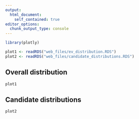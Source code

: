 ---
output:
  html_document:
    self_contained: true
editor_options: 
  chunk_output_type: console
---

```{r, include=FALSE}
library(plotly)

plot1 <- readRDS("web_files/ev_distribution.RDS")
plot2 <- readRDS("web_files/candidate_distributions.RDS")
```

::: panel-tabset

## Overall distribution

```{r, echo=FALSE}
plot1
```

## Candidate distributions

```{r, echo=FALSE}
plot2
```
:::